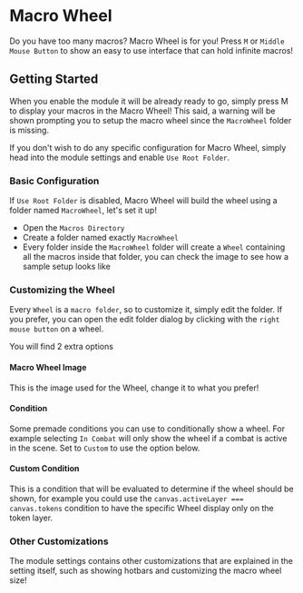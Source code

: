 
# Macro Wheel

Do you have too many macros? Macro Wheel is for you\! Press `M` or
`Middle Mouse Button` to show an easy to use interface that can hold
infinite macros\!


## Getting Started
<ImageButBetter src="/../public/images/Macro-Wheel/Macrowheel.png" alt="Macro Wheel in action" width={2000} height={2000} className={styles.wikiimage}/>

When you enable the module it will be already ready to go, simply press
M to display your macros in the Macro Wheel\! This said, a warning will
be shown prompting you to setup the macro wheel since the `MacroWheel`
folder is missing.

If you don't wish to do any specific configuration for Macro Wheel,
simply head into the module settings and enable `Use Root Folder`.

### Basic Configuration

<ImageButBetter src="/../public/images/Macro-Wheel/Macrowheelsample.png" alt="A sample setup of folders and subfolders" width={2000} height={2000} className={styles.wikiimage}/>

If `Use Root Folder` is
disabled, Macro Wheel will build the wheel using a folder named
`MacroWheel`, let's set it up\!

  - Open the `Macros Directory`
  - Create a folder named exactly `MacroWheel`
  - Every folder inside the `MacroWheel` folder will create a `Wheel`
    containing all the macros inside that folder, you can check the
    image to see how a sample setup looks like

### Customizing the Wheel

Every `Wheel` is a `macro folder`, so to customize it, simply edit the
folder. If you prefer, you can open the edit folder dialog by clicking
with the `right mouse button` on a wheel.

You will find 2 extra options

#### Macro Wheel Image

This is the image used for the Wheel, change it to what you prefer\!

#### Condition

Some premade conditions you can use to conditionally show a wheel. For
example selecting `In Combat` will only show the wheel if a combat is
active in the scene. Set to `Custom` to use the option below.

#### Custom Condition

This is a condition that will be evaluated to determine if the wheel
should be shown, for example you could use the `canvas.activeLayer ===
canvas.tokens` condition to have the specific Wheel display only on the
token layer.

### Other Customizations

The module settings contains other customizations that are explained in
the setting itself, such as showing hotbars and customizing the macro
wheel size\!

